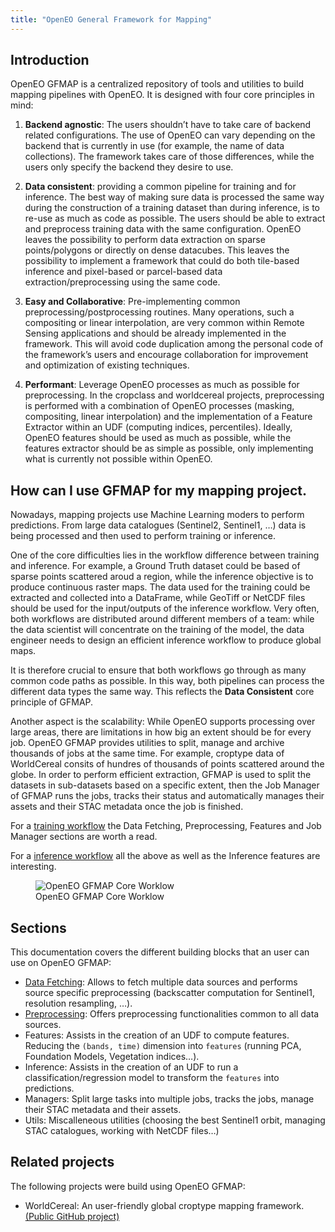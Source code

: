 ```yaml
---
title: "OpenEO General Framework for Mapping"
---
```


## Introduction

OpenEO GFMAP is a centralized repository of tools and utilities to build mapping pipelines with OpenEO. It is designed with four core principles in mind:

1. <b>Backend agnostic</b>: The users shouldn’t have to take care of backend related configurations. The use of OpenEO can vary depending on the backend that is currently in use (for example, the name of data collections). The framework takes care of those differences, while the users only specify the backend they desire to use.

2. <b>Data consistent</b>: providing a common pipeline for training and for inference. The best way of making sure data is processed the same way during the construction of a training dataset than during inference, is to re-use as much as code as possible. The users should be able to extract and preprocess training data with the same configuration. OpenEO leaves the possibility to perform data extraction on sparse points/polygons or directly on dense datacubes. This leaves the possibility to implement a framework that could do both tile-based inference and pixel-based or parcel-based data extraction/preprocessing using the same code.

3. <b>Easy and Collaborative</b>: Pre-implementing common preprocessing/postprocessing routines. Many operations, such a compositing or linear interpolation, are very common within Remote Sensing applications and should be already implemented in the framework. This will avoid code duplication among the personal code of the framework’s users and encourage collaboration for improvement and optimization of existing techniques.

4. <b>Performant</b>: Leverage OpenEO processes as much as possible for preprocessing. In the cropclass and worldcereal projects, preprocessing is performed with a combination of OpenEO processes (masking, compositing, linear interpolation) and the implementation of a Feature Extractor within an UDF (computing indices, percentiles). Ideally, OpenEO features should be used as much as possible, while the features extractor should be as simple as possible, only implementing what is currently not possible within OpenEO.


## How can I use GFMAP for my mapping project.

Nowadays, mapping projects use Machine Learning moders to perform predictions. From large data catalogues (Sentinel2, Sentinel1, ...) data is being processed and then used to perform training or inference.

One of the core difficulties lies in the workflow difference between training and inference. For example, a Ground Truth dataset could be based of sparse points scattered aroud a region, while the inference objective is to produce continuous raster maps. The data used for the training could be extracted and collected into a DataFrame, while GeoTiff or NetCDF files should be used for the input/outputs of the inference workflow. Very often, both workflows are distributed around different members of a team: while the data scientist will concentrate on the training of the model, the data engineer needs to design an efficient inference workflow to produce global maps.

It is therefore crucial to ensure that both workflows go through as many common code paths as possible. In this way, both pipelines can process the different data types the same way. This reflects the <b>Data Consistent</b> core principle of GFMAP.

Another aspect is the scalability: While OpenEO supports processing over large areas, there are limitations in how big an extent should be for every job. OpenEO GFMAP provides utilities to split, manage and archive thousands of jobs at the same time. For example, croptype data of WorldCereal consits of hundres of thousands of points scattered around the globe. In order to perform efficient extraction, GFMAP is used to split the datasets in sub-datasets based on a specific extent, then the Job Manager of GFMAP runs the jobs, tracks their status and automatically manages their assets and their STAC metadata once the job is finished.

For a <u>training workflow</u> the Data Fetching, Preprocessing, Features and Job Manager sections are worth a read.

For a <u>inference workflow</u> all the above as well as the Inference features are interesting.

![OpenEO GFMAP Core Worklow](./data/worklow.png)

## Sections

This documentation covers the different building blocks that an user can use on OpenEO GFMAP:

* [Data Fetching](fetching.qmd): Allows to fetch multiple data sources and performs source specific preprocessing (backscatter computation for Sentinel1, resolution resampling, ...).
* [Preprocessing](preprocessing.qmd): Offers preprocessing functionalities common to all data sources.
* Features: Assists in the creation of an UDF to compute features. Reducing the `(bands, time)` dimension into `features` (running PCA, Foundation Models, Vegetation indices...).
* Inference: Assists in the creation of an UDF to run a classification/regression model to transform the `features` into predictions.
* Managers: Split large tasks into multiple jobs, tracks the jobs, manage their STAC metadata and their assets.
* Utils: Miscalleneous utilities (choosing the best Sentinel1 orbit, managing STAC catalogues, working with NetCDF files...)

## Related projects

The following projects were build using OpenEO GFMAP:

* WorldCereal: An user-friendly global croptype mapping framework. [(Public GitHub project)](https://github.com/WorldCereal/worldcereal-classification/)
